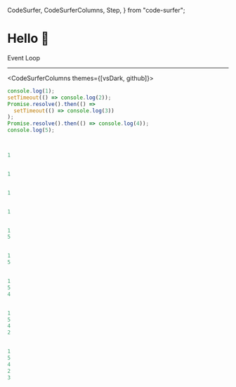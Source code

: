  CodeSurfer,
  CodeSurferColumns,
  Step,
} from "code-surfer";

# Hello 👋

Event Loop

---

<CodeSurferColumns themes={[vsDark, github]}>

<Step>

```js
console.log(1);
setTimeout(() => console.log(2));
Promise.resolve().then(() =>
  setTimeout(() => console.log(3))
);
Promise.resolve().then(() => console.log(4));
console.log(5);
```

```js

```

</Step>

<Step>

```diff 1 subtitle="log 1"

```

```js
1
```

</Step>

<Step>

```diff 2 subtitle="Ajoute log(2) à la macrotask queue"

```

```js
1
```

</Step>

<Step>

```diff 3:5 subtitle="Ajoute setTimeout(log(3)) à la microtask queue"

```

```js
1
```

</Step>

<Step>

```diff 6 subtitle="Ajoute log(4) à la microtask queue"

```

```js
1
```

</Step>

<Step>

```diff 7 subtitle="log 5"

```

```js
1
5
```

</Step>

<Step>

```diff 4 subtitle="Dépille la microtask queue: Ajoute log(3) à la macrotask queue"

```

```js
1
5
```

</Step>

<Step>

```diff 6[29:60] subtitle="Dépille la microtask queue: log 4"

```

```js
1
5
4
```

</Step>

<Step>

```diff 2[17:31] subtitle="Dépille la macrotask queue: log 2"

```

```js
1
5
4
2
```

</Step>

<Step>

```diff 4[20:34] subtitle="Dépille la macrotask queue: log 3"

```

```js
1
5
4
2
3
```

</Step>

</CodeSurferColumns>